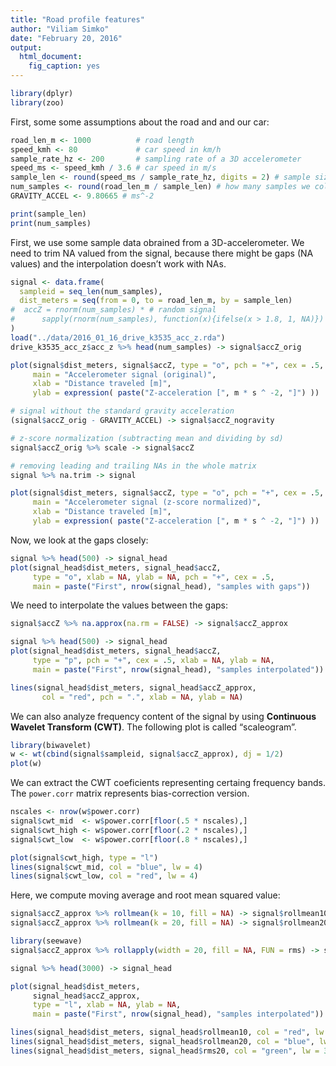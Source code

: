 ```yaml
---
title: "Road profile features"
author: "Viliam Simko"
date: "February 20, 2016"
output: 
  html_document:
    fig_caption: yes
---
```

<!-- This file is generated from RoadFeatures.Rmd. Please edit that file -->
```r
library(dplyr)
library(zoo)
```

First, some some assumptions about the road and and our car:
```r
road_len_m <- 1000          # road length
speed_kmh <- 80             # car speed in km/h
sample_rate_hz <- 200       # sampling rate of a 3D accelerometer
speed_ms <- speed_kmh / 3.6 # car speed in m/s
sample_len <- round(speed_ms / sample_rate_hz, digits = 2) # sample size
num_samples <- round(road_len_m / sample_len) # how many samples we collected
GRAVITY_ACCEL <- 9.80665 # ms^-2

print(sample_len)
print(num_samples)
```

First, we use some sample data obrained from a 3D-accelerometer. We need to trim
NA valued from the signal, because there might be gaps (NA values) and the
interpolation doesn't work with NAs.

```r
signal <- data.frame(
  sampleid = seq_len(num_samples),
  dist_meters = seq(from = 0, to = road_len_m, by = sample_len)
#  accZ = rnorm(num_samples) * # random signal
#      sapply(rnorm(num_samples), function(x){ifelse(x > 1.8, 1, NA)}) # random gaps
)
load("../data/2016_01_16_drive_k3535_acc_z.rda")
drive_k3535_acc_z$acc_z %>% head(num_samples) -> signal$accZ_orig

plot(signal$dist_meters, signal$accZ, type = "o", pch = "+", cex = .5,
     main = "Accelerometer signal (original)",
     xlab = "Distance traveled [m]",
     ylab = expression( paste("Z-acceleration [", m * s ^ -2, "]") ))

# signal without the standard gravity acceleration
(signal$accZ_orig - GRAVITY_ACCEL) -> signal$accZ_nogravity

# z-score normalization (subtracting mean and dividing by sd)
signal$accZ_orig %>% scale -> signal$accZ

# removing leading and trailing NAs in the whole matrix
signal %>% na.trim -> signal

plot(signal$dist_meters, signal$accZ, type = "o", pch = "+", cex = .5,
     main = "Accelerometer signal (z-score normalized)",
     xlab = "Distance traveled [m]",
     ylab = expression( paste("Z-acceleration [", m * s ^ -2, "]") ))
```

Now, we look at the gaps closely:
```r
signal %>% head(500) -> signal_head
plot(signal_head$dist_meters, signal_head$accZ,
     type = "o", xlab = NA, ylab = NA, pch = "+", cex = .5,
     main = paste("First", nrow(signal_head), "samples with gaps"))
```

We need to interpolate the values between the gaps:
```r
signal$accZ %>% na.approx(na.rm = FALSE) -> signal$accZ_approx

signal %>% head(500) -> signal_head
plot(signal_head$dist_meters, signal_head$accZ,
     type = "p", pch = "+", cex = .5, xlab = NA, ylab = NA,
     main = paste("First", nrow(signal_head), "samples interpolated"))

lines(signal_head$dist_meters, signal_head$accZ_approx,
       col = "red", pch = ".", xlab = NA, ylab = NA)
```

We can also analyze frequency content of the signal by using **Continuous 
Wavelet Transform (CWT)**. The following plot is called "scaleogram".

```r
library(biwavelet)
w <- wt(cbind(signal$sampleid, signal$accZ_approx), dj = 1/2)
plot(w)
```

We can extract the CWT coeficients representing certaing frequency bands.
The `power.corr` matrix represents bias-correction version.
```r
nscales <- nrow(w$power.corr)
signal$cwt_mid  <- w$power.corr[floor(.5 * nscales),]
signal$cwt_high <- w$power.corr[floor(.2 * nscales),]
signal$cwt_low  <- w$power.corr[floor(.8 * nscales),]

plot(signal$cwt_high, type = "l")
lines(signal$cwt_mid, col = "blue", lw = 4)
lines(signal$cwt_low, col = "red", lw = 4)
```

Here, we compute moving average and root mean squared value:

```r
signal$accZ_approx %>% rollmean(k = 10, fill = NA) -> signal$rollmean10
signal$accZ_approx %>% rollmean(k = 20, fill = NA) -> signal$rollmean20

library(seewave)
signal$accZ_approx %>% rollapply(width = 20, fill = NA, FUN = rms) -> signal$rms20
```

```r
signal %>% head(3000) -> signal_head

plot(signal_head$dist_meters,
     signal_head$accZ_approx,
     type = "l", xlab = NA, ylab = NA,
     main = paste("First", nrow(signal_head), "samples interpolated"))

lines(signal_head$dist_meters, signal_head$rollmean10, col = "red", lw = 3)
lines(signal_head$dist_meters, signal_head$rollmean20, col = "blue", lw = 3)
lines(signal_head$dist_meters, signal_head$rms20, col = "green", lw = 3)
```
